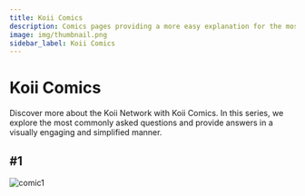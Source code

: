 ```yaml
---
title: Koii Comics
description: Comics pages providing a more easy explanation for the most frequent asked questions regarding Koii.
image: img/thumbnail.png
sidebar_label: Koii Comics
---
```


# Koii Comics

Discover more about the Koii Network with Koii Comics. In this series, we explore the most commonly asked questions and provide answers in a visually engaging and simplified manner.

## #1
![comic1](./comicImages/comic1.png)